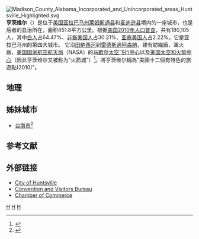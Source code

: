 {{noteTA
|G1=美国州份
}}
{{Infobox settlement
|official_name          = 亨茨维尔
|settlement_type        = [[市|市]]
|nickname               = "火箭之城"
|website                = {{URL|www.hsvcity.com}}
|image_map              = Madison_County_Alabama_with_Current_Huntsville_Corporate_Limits_Highlighted_in_Blue.png
|image_skyline          = HsvMontage.jpg
|imagesize              = 300px
|image_caption          = 順時鐘方向，從上方開始：{{link-en|大泉公園|Big Spring Park (Huntsville, Alabama)}}、{{link-en|舊時報大廈|the Old Times Building}}、麥迪遜縣法庭、{{link-en|Von Braun Center|Von Braun Center}}及{{link-en|州長徑 (亨茨維爾|Governors Drive (Huntsville)|州長徑}}
|pushpin_map  =
|pushpin_map_caption  = 亚拉巴马州
|coordinates_display    = inline,title
|coordinates_region     = US-AL
|subdivision_type       = [[國家|國家]]
|subdivision_type1      = 州
|subdivision_type2      = 縣
|subdivision_name       = {{USA}}
|subdivision_name1      = [[阿拉巴馬州|阿拉巴馬州]]
|subdivision_name2      = [[麥迪遜縣_(阿拉巴馬州)|麥迪遜縣]]、[[萊姆斯通縣_(亞拉巴馬州)|萊姆斯通縣]]
<!-- established --------------->
|established_title       = <!-- Settled -->
|established_date        =
|established_title1      = 建立（Twickenham）
|established_date1       = 1809年12月23日<ref name="alabama-law-1823-twickenham">A Digest of the Laws of the State of Alabama: Containing The Statutes and Resolutions in Force at the end of the General Assembly in January, 1823. Published by Ginn & Curtis, J. & J. Harper, Printers, New-York, 1828. Title 14. Chapter I. Section 2. Pages 106–107. [http://books.google.com/books?id=JvtKAAAAYAAJ&pg=PA106#v=onepage&f=false  "An Act directing Courts to be held in the County of Madison, &c.—Passed December 23, 1809(...)Sec 2. And be it further enacted. That the town so laid out shall be known by the name Twickenham." (Google Books)] {{Wayback|url=http://books.google.com/books?id=JvtKAAAAYAAJ&pg=PA106#v=onepage&f=false |date=20170421195757 }}</ref>
|established_title2      = 建制（亨斯維爾鎮）
|established_date2       = 1811年12月9日<ref name="alabama-law-1823-huntsville">A Digest of the Laws of the State of Alabama: Containing The Statutes and Resolutions in Force at the end of the General Assembly in January, 1823. Published by Ginn & Curtis, J. & J. Harper, Printers, New-York, 1828. Title 62. Chapter V. Pages 774–775. [http://books.google.com/books?id=JvtKAAAAYAAJ&pg=PA774#v=onepage&f=false  "An Act to Incorporate the Town of Huntsville, Madison County —Passed December 9, 1811." (Google Books)] {{Wayback|url=http://books.google.com/books?id=JvtKAAAAYAAJ&pg=PA774#v=onepage&f=false |date=20200803090128 }}</ref>
|established_title3      =
|established_date3       =
|founder                 =
|named_for               =
<!-- government type, leaders -->
|government_type        = [[市長議會制|市長議會制]]
|leader_title           = [[市长|市长]]
|leader_name            = Tommy Battle
|area_magnitude         = 1 E8
|area_total_km2         = 543.9
|area_land_km2          = 542.86
|area_water_km2         = 0.6
|population_as_of       = 2010
|population_footnotes   =<ref name=popest>{{cite web | date = February 24, 2011 | url = http://www.census.gov/newsroom/releases/archives/2010_census/cb11-cn47.html | title = U.S. Census Bureau Delivers Alabama's 2010 Census Population Totals | work = 2010 Census | publisher = U.S. Census Bureau, Population Division | accessdate = February 26, 2011 | archive-date = 2020-11-26 | archive-url = https://web.archive.org/web/20201126154315/https://www.census.gov/newsroom/releases/archives/2010_census/cb11-cn47.html | dead-url = no }}</ref>
|population_total       = 180105
|population_metro       = 417593
|population_density_km2 = 331.14
|timezone               = [[北美中部時區|CST]]
|utc_offset             = -6
|timezone_DST           = [[北美中部時區|CST]]
|utc_offset_DST         = -5
|postal_code_type       = [[美國郵區編號|美國郵區編號]]
|postal_code            = 35801–35816, 35824, 35893-35899
|area_code              = 256, 938
|latd = 34 |latm = 43 |lats = 48 |latNS = N
|longd = 86 |longm = 35 |longs = 6 |longEW = W
|area_total_sq_mi       = 210
|area_land_sq_mi        = 209.6
|area_water_sq_mi       = 0.4
|elevation_m            = 193
|elevation_ft           = 600
|blank_name             = [[聯邦資料處理標準|聯邦資料處理標準]]編號
|blank_info             = 01-37000
|blank1_name            = [[地名資訊系統|GNIS]]編號
|blank1_info            = 0151827
|footnotes              =
}}
[[File:Madison_County_Alabama_Incorporated_and_Unincorporated_areas_Huntsville_Highlighted.svg|thumb]]
'''亨茨维尔'''（{{lang-en|Huntsville}}）是位于[[美国|美国]][[亚拉巴马州|亚拉巴马州]][[莱姆斯通县_(亚拉巴马州)|莱姆斯通县]]和[[麦迪逊县_(亚拉巴马州)|麦迪逊县]]境内的一座城市，也是后者的县治所在，面积451.8平方公里。根据[[美国2010年人口普查|美国2010年人口普查]]，共有180,105人，其中[[白人|白人]]占64.47%、[[非裔美国人|非裔美国人]]占30.21%、[[亚裔美国人|亚裔美国人]]占2.22%。它是亚拉巴马州的第四大城市。
它沿[[田納西河|田納西河]]到[[雷德斯通阿森納|雷德斯通阿森納]]，建有紡織廠，軍火廠，[[美国国家航空航天局|美国国家航空航天局]]（NASA）的[[马歇尔太空飞行中心|马歇尔太空飞行中心]]以及[[美国太空和火箭中心|美国太空和火箭中心]]（因此亨茨维尔又被称为“火箭城”）<ref>{{cite news |title=“火箭城”庆祝登月50周年 |url=https://www.voachinese.com/a/rocket-city-celebrates-50th-anniversary-of-moon-landing-20190717/5004555.html |work=美国之音 |language=zh |accessdate=2022-01-02 |archive-date=2022-01-02 |archive-url=https://web.archive.org/web/20220102113856/https://www.voachinese.com/a/rocket-city-celebrates-50th-anniversary-of-moon-landing-20190717/5004555.html |dead-url=no }}</ref>。{{tsl|en|National Trust for Historic Preservation|National Trust for Historic Preservation}}將亨茨维尔稱為"美國十二個有特色的旅遊點(2010)"。

== 地理 ==
{{Weather box|width=auto
|location= 阿拉巴马州{{link-en|亨茨维尔国际机场|Huntsville International Airport}}（1991–2020年正常值，1894年至今极端数据）
|collapsed = Y
|single line = Y
|metric first = Y
| Jan record high F = 79
| Feb record high F = 83
| Mar record high F = 90
| Apr record high F = 95
| May record high F = 99
| Jun record high F =108
| Jul record high F =111
| Aug record high F =108
| Sep record high F =108
| Oct record high F =100
| Nov record high F = 88
| Dec record high F = 81
<!--
“1. Location »”里选本站
“2. Product »”里选“Monthly summarized data”
“3. Options »”第一选项“Year range：”里填1991-2020，再选“Max temp”或者“Min temp”的默认后，再将结果贴入表格
-->
| Jan avg record high F = 69.3
| Feb avg record high F = 73.6
| Mar avg record high F = 80.7
| Apr avg record high F = 86.0
| May avg record high F = 91.2
| Jun avg record high F = 95.6
| Jul avg record high F = 97.2
| Aug avg record high F = 97.3
| Sep avg record high F = 94.1
| Oct avg record high F = 87.1
| Nov avg record high F = 78.6
| Dec avg record high F = 70.9
|year avg record high F = 99.2
| Jan high F = 52.3
| Feb high F = 57.1
| Mar high F = 65.5
| Apr high F = 74.8
| May high F = 82.5
| Jun high F = 89.1
| Jul high F = 91.5
| Aug high F = 91.3
| Sep high F = 86.5
| Oct high F = 76.0
| Nov high F = 63.9
| Dec high F = 55.0

| Jan low F = 33.1
| Feb low F = 36.4
| Mar low F = 43.0
| Apr low F = 51.0
| May low F = 60.2
| Jun low F = 68.0
| Jul low F = 71.1
| Aug low F = 69.7
| Sep low F = 63.4
| Oct low F = 51.8
| Nov low F = 41.2
| Dec low F = 35.9
| Jan avg record low F = 13.9
| Feb avg record low F = 18.8
| Mar avg record low F = 24.7
| Apr avg record low F = 34.2
| May avg record low F = 45.0
| Jun avg record low F = 56.7
| Jul avg record low F = 62.8
| Aug avg record low F = 60.2
| Sep avg record low F = 48.0
| Oct avg record low F = 34.3
| Nov avg record low F = 24.5
| Dec avg record low F = 20.0
|year avg record low F = 11.7
| Jan record low F = −11
| Feb record low F = −8
| Mar record low F = 6
| Apr record low F = 24
| May record low F = 32
| Jun record low F = 42
| Jul record low F = 49
| Aug record low F = 50
| Sep record low F = 37
| Oct record low F = 23
| Nov record low F = 1
| Dec record low F = −3
|precipitation colour = green
| Jan precipitation inch = 4.99
| Feb precipitation inch = 5.11
| Mar precipitation inch = 5.39
| Apr precipitation inch = 4.86
| May precipitation inch = 4.67
| Jun precipitation inch = 4.06
| Jul precipitation inch = 4.49
| Aug precipitation inch = 3.55
| Sep precipitation inch = 3.49
| Oct precipitation inch = 3.56
| Nov precipitation inch = 4.25
| Dec precipitation inch = 5.87
|year precipitation inch =
| Jul snow inch = 0.0
| Aug snow inch = 0.0
| Sep snow inch = 0.0
| Oct snow inch = 0.0
| Nov snow inch = 0.0
| Dec snow inch = 0.2
| Jan snow inch = 0.7
| Feb snow inch = 1.0
| Mar snow inch = 0.5
| Apr snow inch = 0.0
| May snow inch = 0.0
| Jun snow inch = 0.0
|year snow inch = 2.4
|unit precipitation days= 0.01 in
| Jan precipitation days = 10.6
| Feb precipitation days = 11.3
| Mar precipitation days = 11.2
| Apr precipitation days = 10.1
| May precipitation days = 10.0
| Jun precipitation days = 10.1
| Jul precipitation days = 10.8
| Aug precipitation days =  9.2
| Sep precipitation days =  6.8
| Oct precipitation days =  7.7
| Nov precipitation days =  8.8
| Dec precipitation days = 11.0
|year precipitation days=
|unit snow days= 0.1 in
| Jan snow days = 0.8
| Feb snow days = 0.6
| Mar snow days = 0.3
| Apr snow days = 0.0
| May snow days = 0.0
| Jun snow days = 0.0
| Jul snow days = 0.0
| Aug snow days = 0.0
| Sep snow days = 0.0
| Oct snow days = 0.0
| Nov snow days = 0.0
| Dec snow days = 0.3
|year snow days = 2.0
|Jan humidity = 74
|Feb humidity = 70
|Mar humidity = 66
|Apr humidity = 65
|May humidity = 71
|Jun humidity = 73
|Jul humidity = 76
|Aug humidity = 75
|Sep humidity = 74
|Oct humidity = 71
|Nov humidity = 72
|Dec humidity = 74
|year humidity=
|source 1= NOAA（1981–2010年相对湿度）<ref name = "NWS Huntsville, AL">{{cite web |url= https://www.weather.gov/wrh/climate?wfo=hun |title= NowData – NOAA Online Weather Data |publisher= [[National_Oceanic_and_Atmospheric_Administration|National Oceanic and Atmospheric Administration]] |date=  |accessdate= 2022-06-18 |dead-url= no}}</ref><ref name="1991-2020 normals">{{cite web |format=pdf |url=https://www.ncei.noaa.gov/access/services/data/v1?dataset=normals-monthly-1991-2020&startDate=0001-01-01&endDate=9996-12-31&stations=USW00003856&format=pdf |publisher=National Oceanic and Atmospheric Administration |title=Station: HUNTSVILLE INTL AP, AL US USW00003856 |access-date=2022-06-18 |dead-url=no}}</ref><ref name="RH">{{cite web |url = https://www1.ncdc.noaa.gov/pub/data/lcd/annual/2018/01201813HSV.pdf |title = Local Climatological Data Annual Summary with Comparative Data for HUNTSVILLE, ALABAMA (KHSV) |publisher = National Oceanic and Atmospheric Administration |access-date = 2022-06-18 |page=3}}</ref>
}}

== 姊妹城市 ==
* {{ROC}}[[台南市|台南市]]<ref>{{cite web |url=http://www.tncg.gov.tw/tour.asp?sub1=01&sub2=0B&lang=E |title=Sister Cities |publisher=Tainan City Government |accessdate=2008-08-19 |deadurl=yes |archiveurl=https://web.archive.org/web/20080527091638/http://www.tncg.gov.tw/tour.asp?sub1=01&sub2=0B&lang=E |archivedate=2008-05-27 }}</ref>

== 参考文献 ==
{{reflist}}

== 外部链接 ==
* [https://web.archive.org/web/20051109180947/http://www.ci.huntsville.al.us/index.html City of Huntsville]
* [http://www.huntsville.org Convention and Visitors Bureau] {{Wayback|url=http://www.huntsville.org/ |date=20210130145810 }}
* [http://www.huntsvillealabamausa.com Chamber of Commerce] {{Wayback|url=http://www.huntsvillealabamausa.com/ |date=20170520050012 }}
{{Alabama}}
{{萊姆斯通縣 (阿拉巴馬州)}}
{{麥迪遜縣 (阿拉巴馬州)}}
{{Authority control}}
[[Category:亚拉巴马州城市|H]]
[[Category:美国前州首府|H]]
[[Category:阿拉巴馬州縣城|H]]